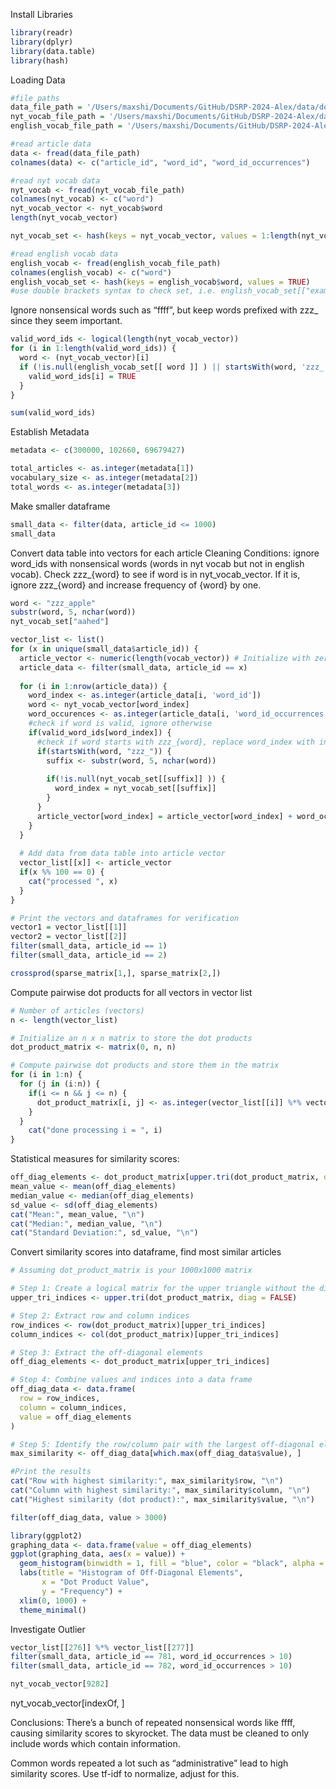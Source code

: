Install Libraries
```r
library(readr)
library(dplyr)
library(data.table)
library(hash)
```

Loading Data
```r
#file paths
data_file_path = '/Users/maxshi/Documents/GitHub/DSRP-2024-Alex/data/docword.nytimes_head.txt'
nyt_vocab_file_path = '/Users/maxshi/Documents/GitHub/DSRP-2024-Alex/data/vocab.nytimes.txt'
english_vocab_file_path = '/Users/maxshi/Documents/GitHub/DSRP-2024-Alex/data/words_alpha.txt'
```

```r
#read article data
data <- fread(data_file_path)
colnames(data) <- c("article_id", "word_id", "word_id_occurrences")
```

```r
#read nyt vocab data
nyt_vocab <- fread(nyt_vocab_file_path)
colnames(nyt_vocab) <- c("word")
nyt_vocab_vector <- nyt_vocab$word
length(nyt_vocab_vector)

nyt_vocab_set <- hash(keys = nyt_vocab_vector, values = 1:length(nyt_vocab_vector))

#read english vocab data
english_vocab <- fread(english_vocab_file_path)
colnames(english_vocab) <- c("word")
english_vocab_set <- hash(keys = english_vocab$word, values = TRUE)
#use double brackets syntax to check set, i.e. english_vocab_set[["example"]]
```
Ignore nonsensical words such as "ffff", but keep words prefixed with zzz_ since they seem important.

```r
valid_word_ids <- logical(length(nyt_vocab_vector))
for (i in 1:length(valid_word_ids)) {
  word <- (nyt_vocab_vector)[i]
  if (!is.null(english_vocab_set[[ word ]] ) || startsWith(word, 'zzz_')) {
    valid_word_ids[i] = TRUE
  }
}

sum(valid_word_ids)
```

Establish Metadata
```r
metadata <- c(300000, 102660, 69679427)

total_articles <- as.integer(metadata[1])
vocabulary_size <- as.integer(metadata[2])
total_words <- as.integer(metadata[3])
```

Make smaller dataframe
```r
small_data <- filter(data, article_id <= 1000)
small_data
```

Convert data table into vectors for each article
Cleaning Conditions: ignore word_ids with nonsensical words (words in nyt vocab but not in english vocab). 
Check zzz_{word} to see if word is in nyt_vocab_vector. If it is, ignore zzz_{word} and increase frequency of {word} by one.

```r
word <- "zzz_apple"
substr(word, 5, nchar(word))
nyt_vocab_set["aahed"]
```

```r
vector_list <- list()
for (x in unique(small_data$article_id)) {
  article_vector <- numeric(length(vocab_vector)) # Initialize with zeros
  article_data <- filter(small_data, article_id == x)
  
  for (i in 1:nrow(article_data)) {
    word_index <- as.integer(article_data[i, 'word_id'])
    word <- nyt_vocab_vector[word_index]
    word_occurences <- as.integer(article_data[i, 'word_id_occurrences'])
    #check if word is valid, ignore otherwise
    if(valid_word_ids[word_index]) {
      #check if word starts with zzz_{word}, replace word_index with index of {word} if word exists in nyt vocab
      if(startsWith(word, "zzz_")) {
        suffix <- substr(word, 5, nchar(word))
        
        if(!is.null(nyt_vocab_set[[suffix]] )) {
          word_index = nyt_vocab_set[[suffix]]
        }
      }
      article_vector[word_index] = article_vector[word_index] + word_occurences
    }
  }
  
  # Add data from data table into article vector
  vector_list[[x]] <- article_vector
  if(x %% 100 == 0) {
    cat("processed ", x)
  }
}

# Print the vectors and dataframes for verification
vector1 = vector_list[[1]]
vector2 = vector_list[[2]]
filter(small_data, article_id == 1)
filter(small_data, article_id == 2)
```
```r
crossprod(sparse_matrix[1,], sparse_matrix[2,])
```


Compute pairwise dot products for all vectors in vector list

```r
# Number of articles (vectors)
n <- length(vector_list)

# Initialize an n x n matrix to store the dot products
dot_product_matrix <- matrix(0, n, n)

# Compute pairwise dot products and store them in the matrix
for (i in 1:n) {
  for (j in (i:n)) {
    if(i <= n && j <= n) {
      dot_product_matrix[i, j] <- as.integer(vector_list[[i]] %*% vector_list[[j]])
    }
  }
    cat("done processing i = ", i)
}

```

Statistical measures for similarity scores: 
```r
off_diag_elements <- dot_product_matrix[upper.tri(dot_product_matrix, diag = FALSE)]
mean_value <- mean(off_diag_elements)
median_value <- median(off_diag_elements)
sd_value <- sd(off_diag_elements)
cat("Mean:", mean_value, "\n")
cat("Median:", median_value, "\n")
cat("Standard Deviation:", sd_value, "\n")
```

Convert similarity scores into dataframe, find most similar articles
```r
# Assuming dot_product_matrix is your 1000x1000 matrix

# Step 1: Create a logical matrix for the upper triangle without the diagonal
upper_tri_indices <- upper.tri(dot_product_matrix, diag = FALSE)

# Step 2: Extract row and column indices
row_indices <- row(dot_product_matrix)[upper_tri_indices]
column_indices <- col(dot_product_matrix)[upper_tri_indices]

# Step 3: Extract the off-diagonal elements
off_diag_elements <- dot_product_matrix[upper_tri_indices]

# Step 4: Combine values and indices into a data frame
off_diag_data <- data.frame(
  row = row_indices,
  column = column_indices,
  value = off_diag_elements
)

# Step 5: Identify the row/column pair with the largest off-diagonal element
max_similarity <- off_diag_data[which.max(off_diag_data$value), ]

#Print the results
cat("Row with highest similarity:", max_similarity$row, "\n")
cat("Column with highest similarity:", max_similarity$column, "\n")
cat("Highest similarity (dot product):", max_similarity$value, "\n")

```
```r
filter(off_diag_data, value > 3000)
```

```r
library(ggplot2)
graphing_data <- data.frame(value = off_diag_elements)
ggplot(graphing_data, aes(x = value)) +
  geom_histogram(binwidth = 1, fill = "blue", color = "black", alpha = 0.7) +
  labs(title = "Histogram of Off-Diagonal Elements",
       x = "Dot Product Value",
       y = "Frequency") +
  xlim(0, 1000) +
  theme_minimal()

```
Investigate Outlier
```r
vector_list[[276]] %*% vector_list[[277]]
filter(small_data, article_id == 781, word_id_occurrences > 10)
filter(small_data, article_id == 782, word_id_occurrences > 10)
```
```r

nyt_vocab_vector[9282]

```
nyt_vocab_vector[indexOf, ]

Conclusions: There's a bunch of repeated nonsensical words like ffff, causing similarity scores to skyrocket. The data must be cleaned to only include words which contain information. 

Common words repeated a lot such as "administrative" lead to high similarity scores. Use tf-idf to normalize, adjust for this. 

